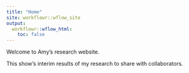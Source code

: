 ```yaml
---
title: "Home"
site: workflowr::wflow_site
output:
  workflowr::wflow_html:
    toc: false
---
```


Welcome to Amy's research website.

This show's interim results of my research to share with collaborators.